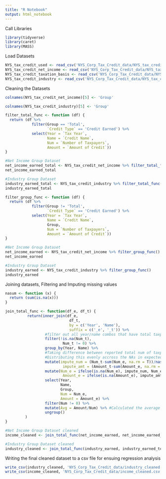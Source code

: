 ```yaml
---
title: "R Notebook"
output: html_notebook
---
```


Call Libraries
```r
library(tidyverse)
library(caret)
library(MASS)
```

Load Datasets
```r
NYS_tax_credit_used <- read_csv('NYS_Corp_Tax_Credit_data/NYS_tax_credit_used.csv')
NYS_tax_credit_net_income <- read_csv('NYS_Corp_Tax_Credit_data/NYS_tax_credit_net_income.csv')
NYS_tax_credit_taxation_basis <- read_csv('NYS_Corp_Tax_Credit_data/NYS_tax_credit_taxation_basis.csv')
NYS_tax_credit_industry <- read_csv('NYS_Corp_Tax_Credit_data/NYS_tax_credit_industry.csv')
```

Cleaning the Datasets
```r
colnames(NYS_tax_credit_net_income)[5] <- 'Group'

colnames(NYS_tax_credit_industry)[5] <- 'Group'

filter_total_func <- function (df) {
  return (df %>% 
            filter(Group == 'Total', 
                   `Credit Type` == 'Credit Earned') %>% 
            select(Year = `Tax Year`, 
                   Name = `Credit Name`, 
                   Num = `Number of Taxpayers`, 
                   Amount = `Amount of Credit`))
}

#Net Income Group Dataset
net_income_earned_total <- NYS_tax_credit_net_income %>% filter_total_func()
net_income_earned_total

#Industry Group Dataset
industry_earned_total <- NYS_tax_credit_industry %>% filter_total_func()
industry_earned_total
```

```r
filter_group_func <- function (df) {
  return (df %>% 
            filter(Group != 'Total', 
                   `Credit Type` == 'Credit Earned') %>% 
            select(Year = `Tax Year`, 
                   Name = `Credit Name`, 
                   Group, 
                   Num = `Number of Taxpayers`, 
                   Amount = `Amount of Credit`))
}

#Net Income Group Dataset
net_income_earned <- NYS_tax_credit_net_income %>% filter_group_func()
net_income_earned

#Industry Group Dataset
industry_earned <- NYS_tax_credit_industry %>% filter_group_func()
industry_earned
```

Joining datasets, Filtering and Imputing missing values
```r
nasum <- function (x) {
  return (sum(is.na(x)))
}

join_total_func <- function(df_e, df_t) {
          return(inner_join(df_e, 
                             df_t, 
                             by = c('Year', 'Name'), 
                             suffix = c('_e', '_t')) %>% 
                  #filter out all year/name combos that have total taxpayers equal to 0 or NA.
                  filter(!is.na(Num_t),
                          Num_t != 0) %>% 
                  group_by(Year, Name) %>% 
                  #Taking difference between reported total num of taxpayers (Num_t) and expected num of taxpayers (Num_e). 
                  #Distributing this evenly accross the NAs in expected num of taxpayers. The same is done for the Amount of Credit.
                  mutate(impute_num = (Num_t-sum(Num_e, na.rm = T))/nasum(Num_e), 
                          impute_amt = (Amount_t-sum(Amount_e, na.rm = T))/nasum(Amount_e)) %>%
                  mutate(Num_e = ifelse(is.na(Num_e), impute_num, Num_e), 
                          Amount_e = ifelse(is.na(Amount_e), impute_amt, Amount_e)) %>% #Imputing here.
                  select(Year, 
                         Name, 
                         Group, 
                         Num = Num_e, 
                         Amount = Amount_e) %>%
                  filter(Num != 0) %>%
                  mutate(Avg = Amount/Num) %>% #Calculated the average amount of credit earned per taxpayer (Avg) and being careful not to divide by 0.
                  ungroup()
         )
}

#Net Income Group Dataset cleaned
income_cleaned <- join_total_func(net_income_earned, net_income_earned_total)

#Industry Group Dataset cleaned
industry_cleaned <- join_total_func(industry_earned, industry_earned_total)
```

Writing the final cleaned dataset to a csv file for ensuing regression analysis
```r
write_csv(industry_cleaned, 'NYS_Corp_Tax_Credit_data/industry_cleaned.csv')
write_csv(income_cleaned, 'NYS_Corp_Tax_Credit_data/income_cleaned.csv')
```




